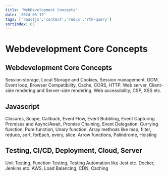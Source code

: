 ```yaml
---
title: 'WebDevelopment Concepts'
date: '2024-03-17'
tags: ['reactjs','context','redux','rtk-query']
sortIndex: 05
---
```


# Webdevelopment Core Concepts

## Webdevelopment Core Concepts

Session storage, Local Storage and Cookies, Session management.
DOM, Event loop, Browser Compatibility, Cache, CORS, HTTP.
Web server, Client-side rendering and Server-side rendering.
Web accessibility, CSP, XSS etc.

## Javascript
Closures, Scope, Callback, Event Flow, Event Bubbling, Event Capturing
Promises and Async/Await, Promise Chaining, Event Delegation.
Currying function, Pure function, Unary function.
Array methods like map, filter, reduce, sort, forEach, every, slice.
Arrow functions, Palindrome, Hoisting

## Testing, CI/CD, Deployment, Cloud, Server
Unit Testing, Function Testing, Testing Automation like Jest etc.
Docker, Jenkins etc.
AWS, Load Balancing, CDN, Caching